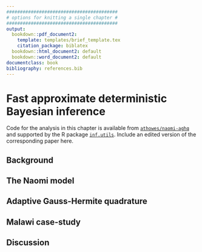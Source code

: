 ```yaml
---
#########################################
# options for knitting a single chapter #
#########################################
output:
  bookdown::pdf_document2:
    template: templates/brief_template.tex
    citation_package: biblatex
  bookdown::html_document2: default
  bookdown::word_document2: default
documentclass: book
bibliography: references.bib
---
```


# Fast approximate deterministic Bayesian inference {#naomi-aghq}
\adjustmtc
\markboth{Fast, approximate inference for the Naomi model}{}
<!-- For PDF output, include these two LaTeX commands after unnumbered chapter headings, otherwise the mini table of contents and the running header will show the previous chapter -->

Code for the analysis in this chapter is available from [`athowes/naomi-aghq`](https://github.com/athowes/elgm-inf) and supported by the R package [`inf.utils`](https://athowes.github.io/inf.utils).
Include an edited version of the corresponding paper here.

## Background

## The Naomi model

## Adaptive Gauss-Hermite quadrature

## Malawi case-study

## Discussion